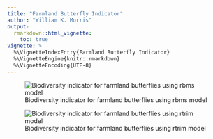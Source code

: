 ```yaml
---
title: "Farmland Butterfly Indicator"
author: "William K. Morris"
output: 
  rmarkdown::html_vignette:
    toc: true
vignette: >
  %\VignetteIndexEntry{Farmland Butterfly Indicator}
  %\VignetteEngine{knitr::rmarkdown}
  %\VignetteEncoding{UTF-8}
---
```


![Biodiversity indicator for farmland butterflies using rbms model](https://indicators.laji.fi/svg/bf?model=rbms "Farmland Butterflies (rbms)")

![Biodiversity indicator for farmland butterflies using rtrim model](https://indicators.laji.fi/svg/bf?model=trim "Farmland Butterflies (rtrim)")
